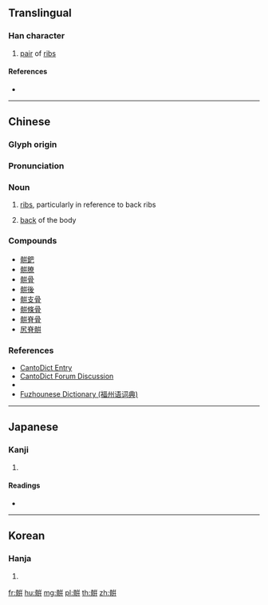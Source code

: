 {{character info/new}}
{{also|𩩍}}
==Translingual==

===Han character===
{{Han char|rn=188|rad=骨|as=08|sn=18|four=78241|canj=BBTT}}

# [[pair]] of [[rib|ribs]]

====References====
* {{Han ref|kx=1449.340|dkj=45204|dj=1976.020|hdz=74413.140|uh=9ABF|ud=39615|bh=EC6B|bd=60523}}

----

==Chinese==
{{zh-forms}}

===Glyph origin===
{{Han etym}}

===Pronunciation===
{{zh-pron
|m=pián
|c=pin4,ping4,peng1
|mn=phiaⁿ
|md=piăng
|mc=y
|oc=y
|ma=
|cat=n
}}

===Noun===
{{zh-hanzi}}

# {{lb|zh|Cantonese}} [[rib]]s, particularly in reference to back ribs
# {{lb|zh|Min Nan|Min Dong}} [[back]] of the body

===Compounds===
{{rel-top|Compounds with 骿}}
* [[骿鈀]]
* [[骿膫]]
* [[骿骨]]
* [[骿後]]
* [[骿支骨]]
* [[骿條骨]]
* [[骿脊骨]]
* [[尻脊骿]]
{{rel-bottom}}

===References===
* [http://www.cantonese.sheik.co.uk/dictionary/words/48368/ CantoDict Entry]
* [http://www.cantonese.sheik.co.uk/phorum/read.php?14,94833,94874#msg-94874 CantoDict Forum Discussion]
* {{thcwd|1762}}
* [http://cidian.cuobian.com/modules.php?app=dict_word&id=7189 Fuzhounese Dictionary (福州语词典)]

----

==Japanese==

===Kanji===
{{ja-kanji|grade=|rs=骨08}}

# {{defn|lang=ja|sort=骨08}}

====Readings====
* {{ja-readings|on=[[へん]] (hen), [[べん]] (ben)|kun=}}

----

==Korean==

===Hanja===
{{ko-hanja|hangeul=변|eumhun=|rv=byeon|mr=pyŏn|y=pyen}}

# {{defn|lang=ko|sort=骨08}}

[[fr:骿]]
[[hu:骿]]
[[mg:骿]]
[[pl:骿]]
[[th:骿]]
[[zh:骿]]